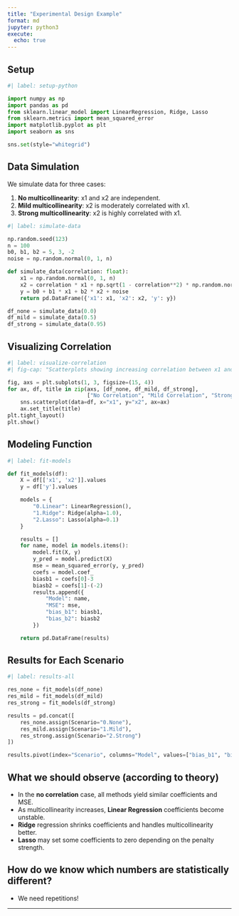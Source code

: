 ```yaml
---
title: "Experimental Design Example"
format: md
jupyter: python3
execute:
  echo: true
---
```


## Setup

```python
#| label: setup-python

import numpy as np
import pandas as pd
from sklearn.linear_model import LinearRegression, Ridge, Lasso
from sklearn.metrics import mean_squared_error
import matplotlib.pyplot as plt
import seaborn as sns

sns.set(style="whitegrid")
```

## Data Simulation

We simulate data for three cases:

1. **No multicollinearity**: x1 and x2 are independent. 
2. **Mild multicollinearity**: x2 is moderately correlated with x1. 
3. **Strong multicollinearity**: x2 is highly correlated with x1.

```python
#| label: simulate-data

np.random.seed(123)
n = 100
b0, b1, b2 = 5, 3, -2
noise = np.random.normal(0, 1, n)

def simulate_data(correlation: float):
    x1 = np.random.normal(0, 1, n)
    x2 = correlation * x1 + np.sqrt(1 - correlation**2) * np.random.normal(0, 1, n)
    y = b0 + b1 * x1 + b2 * x2 + noise
    return pd.DataFrame({'x1': x1, 'x2': x2, 'y': y})

df_none = simulate_data(0.0)
df_mild = simulate_data(0.5)
df_strong = simulate_data(0.95)
```

## Visualizing Correlation

```python
#| label: visualize-correlation
#| fig-cap: "Scatterplots showing increasing correlation between x1 and x2"

fig, axs = plt.subplots(1, 3, figsize=(15, 4))
for ax, df, title in zip(axs, [df_none, df_mild, df_strong],
                         ["No Correlation", "Mild Correlation", "Strong Correlation"]):
    sns.scatterplot(data=df, x="x1", y="x2", ax=ax)
    ax.set_title(title)
plt.tight_layout()
plt.show()
```

## Modeling Function

```python
#| label: fit-models

def fit_models(df):
    X = df[['x1', 'x2']].values
    y = df['y'].values

    models = {
        "0.Linear": LinearRegression(),
        "1.Ridge": Ridge(alpha=1.0),
        "2.Lasso": Lasso(alpha=0.1)
    }

    results = []
    for name, model in models.items():
        model.fit(X, y)
        y_pred = model.predict(X)
        mse = mean_squared_error(y, y_pred)
        coefs = model.coef_
        biasb1 = coefs[0]-3
        biasb2 = coefs[1]-(-2)
        results.append({
            "Model": name,
            "MSE": mse,
            "bias_b1": biasb1,
            "bias_b2": biasb2
        })

    return pd.DataFrame(results)
```

## Results for Each Scenario

```python
#| label: results-all

res_none = fit_models(df_none)
res_mild = fit_models(df_mild)
res_strong = fit_models(df_strong)

results = pd.concat([
    res_none.assign(Scenario="0.None"),
    res_mild.assign(Scenario="1.Mild"),
    res_strong.assign(Scenario="2.Strong")
])

results.pivot(index="Scenario", columns="Model", values=["bias_b1", "bias_b2", "MSE"])
```

## What we should observe (according to theory)

-   In the **no correlation** case, all methods yield similar coefficients and MSE.
-   As multicollinearity increases, **Linear Regression** coefficients become unstable.
-   **Ridge** regression shrinks coefficients and handles multicollinearity better.
-   **Lasso** may set some coefficients to zero depending on the penalty strength.

## How do we know which numbers are statistically different? 

* We need repetitions!


------------------------------------------------------------------------
